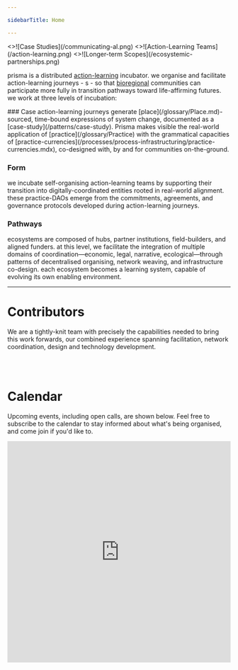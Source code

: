 ```yaml
---

sidebarTitle: Home

---
```



<Cards num={3}>
  <Cards.Card arrow title="Case" href="/patterns/case-study" className="font-custom">
    <>![Case Studies](/communicating-al.png)</>
  </Cards.Card>
  <Cards.Card arrow title="Form" href="/processes/enrolment" className="font-custom">
    <>![Action-Learning Teams](/action-learning.png)</>
  </Cards.Card>
  <Cards.Card arrow title="Pathways" href="/context-narrative/Stakeholders%20and%20Growth%20Strategy" className="font-custom">
    <>![Longer-term Scopes](/ecosystemic-partnerships.png)</>
  </Cards.Card>
</Cards>

prisma is a distributed [action-learning](/patterns/action-learning.md) incubator. we organise and facilitate action-learning journeys - <FeatureText text="ALJ" className="text-lg cursor-pointer" href="/patterns/action-learning%20journeys" />s - so that [bioregional](/glossary/bioregion) communities can participate more fully in transition pathways toward life-affirming futures. we work at three levels of incubation:

<Steps>
  ### Case
  action-learning journeys generate [place](/glossary/Place.md)-sourced, time-bound expressions of system change, documented as a [case-study](/patterns/case-study). Prisma <FeatureText text="CASE" className="text-lg cursor-pointer" href="/patterns/case-study" colorSelections={[4,1]} /> makes visible the real-world application of [practice](/glossary/Practice) with the grammatical capacities of [practice-currencies](/processes/process-infrastructuring/practice-currencies.mdx), co-designed with, by and for communities on-the-ground.
  
  ### Form
  we incubate self-organising action-learning teams by supporting their transition into digitally-coordinated entities rooted in real-world alignment. these practice-DAOs emerge from the commitments, agreements, and governance protocols developed during action-learning journeys.
  
  ### Pathways
  ecosystems are composed of hubs, partner institutions, field-builders, and aligned funders. at this level, we facilitate the integration of multiple domains of coordination—economic, legal, narrative, ecological—through patterns of decentralised organising, network weaving, and infrastructure co-design. each ecosystem becomes a learning system, capable of evolving its own enabling environment.
</Steps>

---

# Contributors
We are a tightly-knit team with precisely the capabilities needed to bring this work forwards, our combined experience spanning facilitation, network coordination, design and technology development.

<br/>

<TeamCards/>

<br/>

# Calendar
Upcoming events, including open calls, are shown below. Feel free to subscribe to the calendar to stay informed about what's being organised, and come join if you'd like to. 
<br/>

<iframe
  src="https://lu.ma/embed/calendar/cal-yvXOBO4Tsm6FZ4o/events?lt=dark"
  width="100%"
  height="500"
  frameBorder="0"
  style={{
    border: '1px solid #bfcbda88',
    borderRadius: '4px'
  }}
  allowFullScreen
  aria-hidden="false"
  tabIndex="0"
/>
